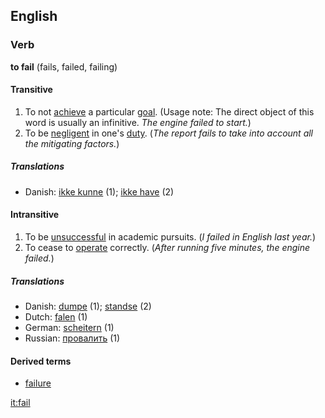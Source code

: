 ==English==
===Verb===
'''to fail''' (fails, failed, failing)

====Transitive====
#To not [[achieve]] a particular [[goal]].  (Usage note: The direct object of this word is usually an infinitive.  ''The engine failed to start.'')
#To be [[negligent]] in one's [[duty]]. (''The report fails to take into account all the mitigating factors.'')

=====Translations=====
* Danish: [[ikke kunne]] (1); [[ikke have]] (2)

====Intransitive====
#To be [[unsuccessful]] in academic pursuits. (''I failed in English last year.'')
#To cease to [[operate]] correctly. (''After running five minutes, the engine failed.'')

=====Translations=====
* Danish: [[dumpe]] (1); [[standse]] (2)
* Dutch: [[falen]] (1)
* German:  [[scheitern]] (1)
* Russian: [[провалить]] (1)

====Derived terms====
*[[failure]]

[[it:fail]]